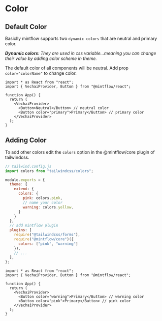 # Color

## Default Color

Basiclly mintflow supports two `dynamic colors` that are neutral and primary color.

*<b>Dynamic colors</b>: They are used in css variable...meaning you can change their value by adding color scheme in theme.*

The default color of all components will be neutral. Add prop `color="colorName"` to change color.

```tsx
import * as React from "react";
import { VechaiProvider, Button } from "@mintflow/react";

function App() {
  return (
    <VechaiProvider>
      <Button>Neutral</Button> // neutral color
      <Button color="primary">Primary</Button> // primary color
    </VechaiProvider>
  );
}
```

## Adding Color

To add other colors edit the `colors` option in the @mintflow/core plugin of tailwindcss.

```js
// tailwind.config.js
import colors from "tailwindcss/colors";

module.exports = {
  theme: {
    extend: {
      colors: {
        pink: colors.pink,
        // name your color
        warning: colors.yellow,
      }
    }
  },
  // add mintflow plugin
  plugins: [
    require("@tailwindcss/forms"),
    require("@mintflow/core")({
      colors: ["pink", "warning"]
    }),
    // ...
  ],
};
```

```tsx
import * as React from "react";
import { VechaiProvider, Button } from "@mintflow/react";

function App() {
  return (
    <VechaiProvider>
      <Button color="warning">Primary</Button> // warning color
      <Button color="pink">Primary</Button> // pink color
    </VechaiProvider>
  );
}
```
